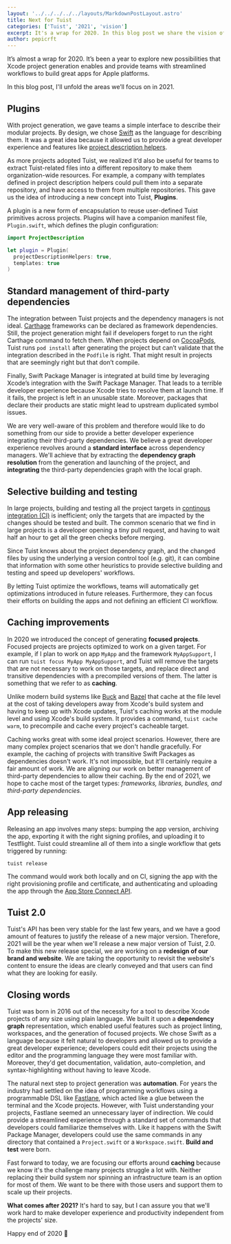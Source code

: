```yaml
---
layout: '../../../../../layouts/MarkdownPostLayout.astro'
title: Next for Tuist
categories: ['Tuist', '2021', 'vision']
excerpt: It's a wrap for 2020. In this blog post we share the vision of Tuist for 2021. We'll bring support for plugins, improve and standardize the integration of third party dependencies, add support for selective building and testing, and much more.
author: pepicrft
---
```


It’s almost a wrap for 2020. It’s been a year to explore new possibilities that Xcode project generation enables and provide teams with streamlined workflows to build great apps for Apple platforms.

In this blog post, I'll unfold the areas we’ll focus on in 2021.

## Plugins

With project generation, we gave teams a simple interface to describe their modular projects.
By design, we chose [Swift](https://developer.apple.com/swift/) as the language for describing them.
It was a great idea because it allowed us to provide a great developer experience and features like [project description helpers](https://docs.tuist.io/guides/helpers/).

As more projects adopted Tuist,
we realized it’d also be useful for teams to extract Tuist-related files into a different repository to make them organization-wide resources.
For example,
a company with templates defined in project description helpers could pull them into a separate repository,
and have access to them from multiple repositories.
This gave us the idea of introducing a new concept into Tuist, **Plugins**.

A plugin is a new form of encapsulation to reuse user-defined Tuist primitives across projects.
Plugins will have a companion manifest file, `Plugin.swift`, which defines the plugin configuration:

```swift
import ProjectDescription

let plugin = Plugin(
  projectDescriptionHelpers: true,
  templates: true
)
```

## Standard management of third-party dependencies

The integration between Tuist projects and the dependency managers is not ideal.
[Carthage](https://github.com/carthage) frameworks can be declared as framework dependencies.
Still, the project generation might fail if developers forget to run the right Carthage command to fetch them.
When projects depend on [CocoaPods](https://cocoapods.org),
Tuist runs `pod install` after generating the project but can’t validate that the integration described in the `Podfile` is right.
That might result in projects that are seemingly right but that don’t compile.

Finally,
Swift Package Manager is integrated at build time by leveraging Xcode’s integration with the Swift Package Manager.
That leads to a terrible developer experience because Xcode tries to resolve them at launch time.
If it fails,
the project is left in an unusable state.
Moreover,
packages that declare their products are static might lead to upstream duplicated symbol issues.

We are very well-aware of this problem and therefore would like to do something from our side to provide a better developer experience integrating their third-party dependencies.
We believe a great developer experience revolves around a **standard interface** across dependency managers.
We'll achieve that by extracting the **dependency graph resolution** from the generation and launching of the project,
and **integrating** the third-party dependencies graph with the local graph.

## Selective building and testing

In large projects,
building and testing all the project targets in [continous integration (CI)](https://en.wikipedia.org/wiki/Continuous_integration) is inefficient;
only the targets that are impacted by the changes should be tested and built.
The common scenario that we find in large projects is a developer opening a tiny pull request, and having to wait half an hour to get all the green checks before merging.

Since Tuist knows about the project dependency graph, and the changed files by using the underlying a version control tool (e.g. git),
it can combine that information with some other heuristics to provide selective building and testing and speed up developers' workflows.

By letting Tuist optimize the workflows, teams will automatically get optimizations introduced in future releases. Furthermore, they can focus their efforts on building the apps and not defining an efficient CI workflow.

## Caching improvements

In 2020 we introduced the concept of generating **focused projects**. Focused projects are projects optimized to work on a given target. For example, if I plan to work on app `MyApp` and the framework `MyAppSupport`, I can run `tuist focus MyApp MyAppSupport`, and Tuist will remove the targets that are not necessary to work on those targets, and replace direct and transitive dependencies with a precompiled versions of them. The latter is something that we refer to as **caching**.

Unlike modern build systems like [Buck](https://buck.build) and [Bazel](https://bazel.build) that cache at the file level at the cost of taking developers away from Xcode's build system and having to keep up with Xcode updates, Tuist's caching works at the module level and using Xcode's build system. It provides a command, `tuist cache warm`, to precompile and cache every project's cacheable target.

Caching works great with some ideal project scenarios. However, there are many complex project scenarios that we don't handle gracefully. For example, the caching of projects with transitive Swift Packages as dependencies doesn't work. It's not impossible, but it'll certainly require a fair amount of work. We are aligning our work on better management of third-party dependencies to allow their caching. By the end of 2021, we hope to cache most of the target types: _frameworks, libraries, bundles, and third-party dependencies._

## App releasing

Releasing an app involves many steps: bumping the app version, archiving the app, exporting it with the right signing profiles, and uploading it to Testflight. Tuist could streamline all of them into a single workflow that gets triggered by running:

```
tuist release
```

The command would work both locally and on CI, signing the app with the right provisioning profile and certificate, and authenticating and uploading the app through the [App Store Connect API](https://developer.apple.com/app-store-connect/api/).

## Tuist 2.0

Tuist's API has been very stable for the last few years, and we have a good amount of features to justify the release of a new major version. Therefore, 2021 will be the year when we'll release a new major version of Tuist, 2.0. To make this new release special, we are working on a **redesign of our brand and website**. We are taking the opportunity to revisit the website's content to ensure the ideas are clearly conveyed and that users can find what they are looking for easily.

## Closing words

Tuist was born in 2016 out of the necessity for a tool to describe Xcode projects of any size using plain language. We built it upon a **dependency graph** representation, which enabled useful features such as project linting, workspaces, and the generation of focused projects. We chose Swift as a language because it felt natural to developers and allowed us to provide a great developer experience; developers could edit their projects using the editor and the programming language they were most familiar with. Moreover, they'd get documentation, validation, auto-completion, and syntax-highlighting without having to leave Xcode.

The natural next step to project generation was **automation**. For years the industry had settled on the idea of programming workflows using a programmable DSL like [Fastlane](https://github.com/fastlane), which acted like a glue between the terminal and the Xcode projects. However, with Tuist understanding your projects, Fastlane seemed an unnecessary layer of indirection. We could provide a streamlined experience through a standard set of commands that developers could familiarize themselves with. Like it happens with the Swift Package Manager, developers could use the same commands in any directory that contained a `Project.swift` or a `Workspace.swift`. **Build and test** were born.

Fast forward to today, we are focusing our efforts around **caching** because we know it's the challenge many projects struggle a lot with. Neither replacing their build system nor spinning an infrastructure team is an option for most of them. We want to be there with those users and support them to scale up their projects.

**What comes after 2021?** It's hard to say, but I can assure you that we'll work hard to make developer experience and productivity independent from the projects' size.

Happy end of 2020 🤗
